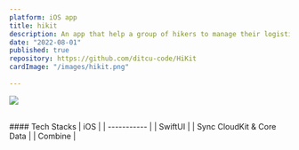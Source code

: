 ```yaml
---
platform: iOS app
title: hikit
description: An app that help a group of hikers to manage their logistic by tracking their list of needs collaboratively with other members
date: "2022-08-01"
published: true
repository: https://github.com/ditcu-code/HiKit
cardImage: "/images/hikit.png"
  
---
```


![](/images/hikit.png)

<br />
#### Tech Stacks
| iOS     | 
| ----------- |
| SwiftUI      | 
| Sync CloudKit & Core Data     | 
| Combine      | 
